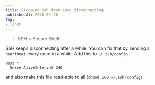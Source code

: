 ```yaml
---
title: Stopping ssh from auto disconnecting
publishedAt: 2020-09-30
tag:
- linux
---
```


> SSH = Secure Shell

SSH keeps disconnecting after a while. You can fix that by sending a `heartbeat` every once in a while. Add this to
`~/.ssh/config`
```
Host *
  ServerAliveInterval 240
```
and also make this file read-able to all (`chmod 600 ~/.ssh/config`)